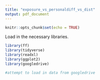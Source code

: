 ```yaml
---
title: "exposure_vs_personaldiff_vs_dist"
output: pdf_document
---
```


```r
knitr::opts_chunk$set(echo = TRUE)
```
Load in the necessary libraries.
```r
library(ff)
library(tidyverse)
library(readxl)
library(ggplot2)
library(googledrive)

#attempt to load in data from googledrive

```

